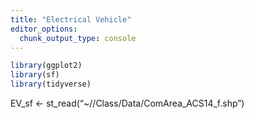 ```yaml
---
title: "Electrical Vehicle"
editor_options: 
  chunk_output_type: console
---
```


```r
library(ggplot2)
library(sf)
library(tidyverse)
```

EV_sf <- st_read("~//Class/Data/ComArea_ACS14_f.shp")